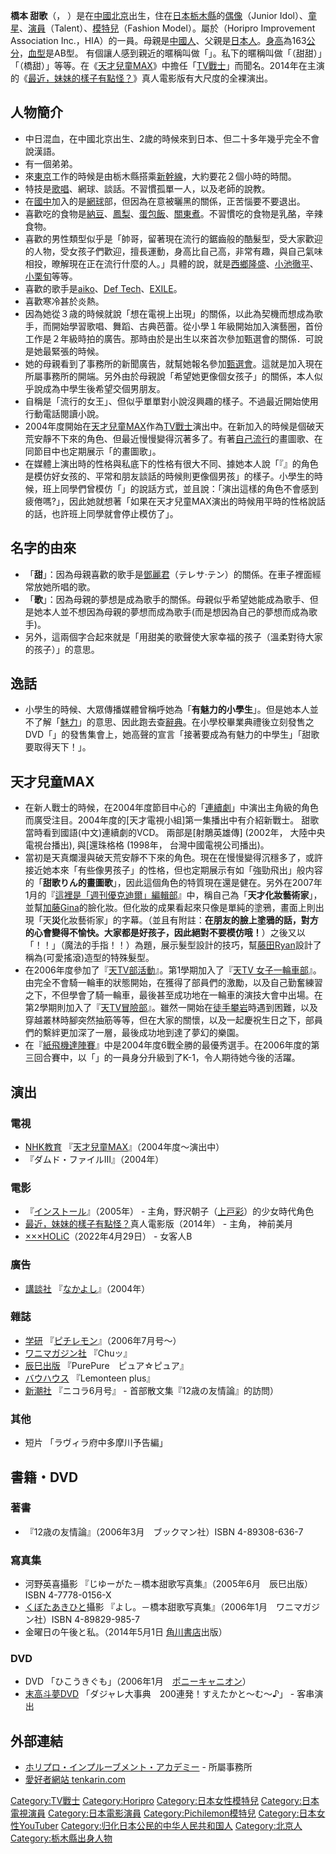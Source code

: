 {{BLP unsourced|time=2021-08-28T20:35:49+00:00}}
{{noteTA
|G1=長度單位
}}
{{Japanese
| japanese = 橋本 甜歌
| kana = はしもと てんか
| romaji = Hashimoto tenka
| 舊寫 = 
|}}

'''橋本 甜歌'''（{{lang|ja|はしもと てんか}}，{{bd|1993年|11月19日||}} ）是在[[中國|中國]][[北京|北京]]出生，住在[[日本|日本]][[栃木縣|栃木縣]]的[[偶像|偶像]]（Junior Idol）、[[童星|童星]]、[[演員|演員]]（Talent）、[[模特兒|模特兒]]（Fashion Model）。屬於{{lang|ja|ホリプロ・インプルーブメント・アカデミー}}（Horipro Improvement Association Inc.，HIA）的一員。母親是[[中國人|中國人]]、父親是[[日本人|日本人]]。[[身高|身高]]為163[[公分|公分]]，[[血型|血型]]是AB型。 有個讓人感到親近的暱稱叫做「'''{{lang|ja|甜歌りん}}'''」。私下的暱稱叫做「{{lang|ja|てんてん}}（甜甜）」「{{lang|ja|はしてん}}（橋甜）」等等。在《[[天才兒童MAX|天才兒童MAX]]》中擔任「[[TV戰士|TV戰士]]」而聞名。2014年在主演的《[[最近，妹妹的樣子有點怪？|最近，妹妹的樣子有點怪？]]》真人電影版有大尺度的全裸演出。

==人物簡介==
*中日混血，在中國北京出生、2歲的時候來到日本、但二十多年幾乎完全不會說漢語。{{when|至今二三年前， 甜歌終於自己開始學習中文會話。 還有當時的季節假日中， 她第一次去了她的故鄉北京。|}}
*有一個弟弟。
*來[[東京|東京]]工作的時候是由栃木縣搭乘[[新幹線|新幹線]]，大約要花２個小時的時間。
*特技是[[歌唱|歌唱]]、網球、談話。不習慣孤單一人，以及老師的說教。
*在[[國中|國中]]加入的是[[網球|網球]]部，但因為在意被曬黑的關係，正苦惱要不要退出。
*喜歡吃的食物是[[納豆|納豆]]、[[鳳梨|鳳梨]]、[[蛋包飯|蛋包飯]]、[[關東煮|關東煮]]。不習慣吃的食物是乳酪，辛辣食物。
*喜歡的男性類型似乎是「帥哥，留著現在流行的鋸齒般的酷髮型，受大家歡迎的人物，受女孩子們歡迎，擅長運動，身高比自己高，非常有趣，與自己氣味相投，暸解現在正在流行什麼的人。」具體的說，就是[[西鄉隆盛|西鄉隆盛]]、[[小池徹平|小池徹平]]、[[小栗旬|小栗旬]]等等。
*喜歡的歌手是[[aiko|aiko]]、[[Def_Tech|Def Tech]]、[[EXILE|EXILE]]。
*喜歡寒冷甚於炎熱。
*因為她從３歳的時候就說「想在電視上出現」的關係，以此為契機而想成為歌手，而開始學習歌唱、舞蹈、古典芭蕾。從小學１年級開始加入演藝圈，首份工作是２年級時拍的廣告。那時由於是出生以來首次參加甄選會的關係．可說是她最緊張的時候。
*她的母親看到了事務所的新聞廣告，就幫她報名參加[[甄選會|甄選會]]。這就是加入現在所屬事務所的開端。另外由於母親說「希望她更像個女孩子」的關係，本人似乎說成為中學生後希望交個男朋友。
*自稱是「流行的女王」、但似乎單單對小說沒興趣的樣子。不過最近開始使用行動電話閱讀小說。
*2004年度開始在[[天才兒童MAX|天才兒童MAX]]作為[[TV戰士|TV戰士]]演出中。在新加入的時候是個破天荒安靜不下來的角色、但最近慢慢變得沉著多了。有著[[自己流行|自己流行]]的畫圖歌、在同節目中也定期展示「{{lang|ja|甜歌りん}}的畫圖歌」。
*在媒體上演出時的性格與私底下的性格有很大不同、據她本人說「『{{lang|ja|甜歌りん}}』的角色是模仿好女孩的、平常和朋友談話的時候則更像個男孩」的樣子。小學生的時候，班上同學們曾模仿「{{lang|ja|甜歌りん}}」的說話方式，並且說：「演出這樣的角色不會感到疲倦嗎?」，因此她就想著「如果在天才兒童MAX演出的時候用平時的性格說話的話，也許班上同學就會停止模仿了」。

==名字的由來==
*「'''甜'''」：因為母親喜歡的歌手是[[鄧麗君|鄧麗君]]（テレサ·テン）的關係。在車子裡面經常放她所唱的歌。
*「'''歌'''」：因為母親的夢想是成為歌手的關係。母親似乎希望她能成為歌手、但是她本人並不想因為母親的夢想而成為歌手(而是想因為自己的夢想而成為歌手)。
*另外，這兩個字合起來就是「用甜美的歌聲使大家幸福的孩子（溫柔對待大家的孩子）」的意思。

==逸話==
*小學生的時候、大眾傳播媒體曾稱呼她為「'''有魅力的小學生'''」。但是她本人並不了解「[[魅力|魅力]]」的意思、因此跑去查[[辭典|辭典]]。在小學校畢業典禮後立刻發售之DVD「{{lang|ja|ひこうきぐも}}」的發售集會上，她高聲的宣言「接著要成為有魅力的中學生」「甜歌要取得天下！」。

==天才兒童MAX==
*在新人戰士的時候，在2004年度節目中心的「[[天TV連續劇#連續劇（2004年度）|連續劇]]」中演出主角級的角色而廣受注目。2004年度的[天才電視小組]第一集播出中有介紹新戰士。 甜歌當時看到國語(中文)連續劇的VCD。 兩部是[射鵰英雄傳] (2002年， 大陸中央電視台播出), 與[還珠格格 (1998年， 台灣中國電視公司播出)。
*當初是天真爛漫與破天荒安靜不下來的角色。現在在慢慢變得沉穩多了，或許接近她本來「有些像男孩子」的性格，但也定期展示有如「強勁飛出」般内容的「'''甜歌りん的畫圖歌'''」，因此這個角色的特質現在還是健在。另外在2007年1月的『[[天才兒童MAX的單元#這裡是「週刊優克迪爾」編輯部|這裡是「週刊優克迪爾」編輯部]]』中，稱自己為「'''天才化妝藝術家'''」，並幫[[加藤Gina|加藤Gina]]的臉化妝。但化妝的成果看起來只像是單純的塗鴉，畫面上則出現「天'''災'''化妝藝術家」的字幕。（並且有附註：'''在朋友的臉上塗鴉的話，對方的心會變得不愉快。大家都是好孩子，因此絕對不要模仿哦！'''）之後又以「{{lang|ja|魔法の指先}}！！」（魔法的手指！！）為題，展示髮型設計的技巧，幫[[藤田Ryan|藤田Ryan]]設計了稱為{{lang|ja|キューティーロック}}(可愛搖滾)造型的特殊髮型。
*在2006年度參加了『[[天才兒童MAX的單元#天TV部活動|天TV部活動]]』。第1學期加入了『[[天才兒童MAX的單元#天TV_女子一輪車部|天TV 女子一輪車部]]』。由完全不會騎一輪車的狀態開始，在獲得了部員們的激勵，以及自己勤奮練習之下，不但學會了騎一輪車，最後甚至成功地在一輪車的演技大會中出場。在第2學期則加入了『[[天才兒童MAX的單元#冒險部|天TV冒險部]]』。雖然一開始在[[徒手攀岩|徒手攀岩]]時遇到困難，以及穿越叢林時腳突然抽筋等等，但在大家的關懷，以及一起慶祝生日之下，部員們的繫絆更加深了一層，最後成功地到達了夢幻的樂園。
*在『[[天才兒童MAX的單元#紙飛機達陣賽|紙飛機達陣賽]]』中是2004年度6戰全勝的最優秀選手。在2006年度的第三回合賽中，以「{{lang|ja|ケイヒン・カシマシー}}」的一員身分升級到了K-1，令人期待她今後的活躍。

==演出==
===電視===
*[[NHK教育|NHK教育]] 『[[天才兒童MAX|天才兒童MAX]]』（2004年度～演出中）
*『ダムド・ファイルⅢ』（2004年）
===電影===
*『[[インストール中文名。半熟少女物语_(小説)|インストール]]』（2005年） - 主角，野沢朝子（[[上戸彩|上戸彩]]）的少女時代角色
* [[最近，妹妹的樣子有點怪？|最近，妹妹的樣子有點怪？]]真人電影版（2014年） - 主角， 神前美月
* [[×××HOLiC_(電影)|×××HOLiC]]（2022年4月29日） - 女客人B

===廣告===
*[[講談社|講談社]] 『[[なかよし|なかよし]]』（2004年）
===雜誌===
*[[学研|学研]] 『[[ピチレモン|ピチレモン]]』（2006年7月号～）
*[[ワニマガジン社|ワニマガジン社]] 『Chuッ』
*[[辰巳出版|辰巳出版]] 『PurePure　ピュア☆ピュア』
*[[バウハウス|バウハウス]] 『Lemonteen plus』
*[[新潮社|新潮社]] 『ニコラ6月号』 - 首部散文集『12歳の友情論』的訪問）
===其他===
*短片 「ラヴィラ府中多摩川予告編」
==書籍・DVD==
===著書===
*『12歳の友情論』（2006年3月　ブックマン社）ISBN 4-89308-636-7
===寫真集===
*河野英喜攝影 『じゆーがた－橋本甜歌写真集』（2005年6月　辰巳出版）ISBN 4-7778-0156-X
*[[くぼたあきひと|くぼたあきひと]]攝影 『よし。－橋本甜歌写真集』（2006年1月　ワニマガジン社）ISBN 4-89829-985-7
*金曜日の午後と私。（2014年5月1日 [[角川書店|角川書店]]出版）

===DVD===
*DVD 「ひこうきぐも」（2006年1月　[[ポニーキャニオン|ポニーキャニオン]]）
*[[末高斗夢|末高斗夢]]DVD 「ダジャレ大事典　200連発！すえたかと～む～♪」 - 客串演出

==外部連結==
*[http://hia.horipro.co.jp/index.html ホリプロ・インプルーブメント・アカデミー] {{Webarchive|url=https://archive.fo/20120716023247/http://hia.horipro.co.jp/index.html |date=2012-07-16 }} - 所屬事務所
*[https://web.archive.org/web/20061004032315/http://tenkarin.com/ 愛好者網站 tenkarin.com]

{{DEFAULTSORT:Tenka Hasimoto}}
[[Category:TV戰士|Category:TV戰士]]
[[Category:Horipro|Category:Horipro]]
[[Category:日本女性模特兒|Category:日本女性模特兒]]
[[Category:日本電視演員|Category:日本電視演員]]
[[Category:日本電影演員|Category:日本電影演員]]
[[Category:Pichilemon模特兒|Category:Pichilemon模特兒]]
[[Category:日本女性YouTuber|Category:日本女性YouTuber]]
[[Category:归化日本公民的中华人民共和国人|Category:归化日本公民的中华人民共和国人]]
[[Category:北京人|Category:北京人]]
[[Category:栃木縣出身人物|Category:栃木縣出身人物]]